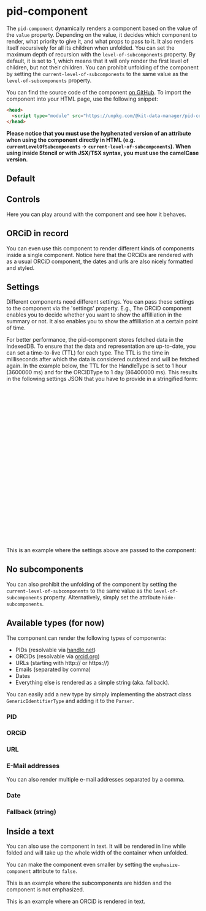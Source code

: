 

<Meta of={PIDComponentStories} />

# pid-component

The `pid-component` dynamically renders a component based on the value of the `value` property.
Depending on the value, it decides which component to render, what priority to give it, and what props to pass to it.
It also renders itself recursively for all its children when unfolded.
You can set the maximum depth of recursion with the `level-of-subcomponents` property.
By default, it is set to 1, which means that it will only render the first level of children, but not their children.
You can prohibit unfolding of the component by setting the `current-level-of-subcomponents` to the same value as the `level-of-subcomponents` property.

You can find the source code of the component [on GitHub](https://github.com/kit-data-manager/pid-component).
To import the component into your HTML page, use the following snippet:

```html
<head>
  <script type="module" src="https://unpkg.com/@kit-data-manager/pid-component"></script>
</head>
```

**Please notice that you must use the hyphenated version of an attribute when using the component directly in HTML (e.g. `currentLevelOfSubcomponents` -> `current-level-of-subcomponents`).
When using inside Stencil or with JSX/TSX syntax, you must use the camelCase version.**

## Default

<Canvas of={PIDComponentStories.Default} />

## Controls

Here you can play around with the component and see how it behaves.

<Controls />

## ORCiD in record

You can even use this component to render different kinds of components inside a single component.
Notice here that the ORCiDs are rendered with as a usual ORCiD component, the dates and urls are also nicely formatted and styled.

<Canvas of={PIDComponentStories.ORCIDInRecord} />

## Settings

Different components need different settings.
You can pass these settings to the component via the 'settings' property.
E.g., The ORCiD component enables you to decide whether you want to show the affilliation in the summary or not.
It also enables you to show the affilliation at a certain point of time.

For better performance, the pid-component stores fetched data in the IndexedDB.
To ensure that the data and representation are up-to-date, you can set a time-to-live (TTL) for each type.
The TTL is the time in milliseconds after which the data is considered outdated and will be fetched again.
In the example below, the TTL for the HandleType is set to 1 hour (3600000 ms) and for the ORCIDType to 1 day (86400000 ms).
This results in the following settings JSON that you have to provide in a stringified form:

```json
[
  {
    "type": "HandleType",
    "values": [
      {
        "name": "ttl",
        "value": 3600000
      }
  },
  {
    "type": "ORCIDType",
    "values": [
      {
        "name": "ttl",
        "value": 86400000
      },
      {
        "name": "affiliationAt",
        "value": 949363200000
      },
      {
        "name": "showAffiliation",
        "value": true
      }
    ]
  }
]
```

This is an example where the settings above are passed to the component:

<Canvas of={PIDComponentStories.ORCIDInRecordWithSettings} />

## No subcomponents

You can also prohibit the unfolding of the component by setting the `current-level-of-subcomponents` to the same value as the `level-of-subcomponents` property.
Alternatively, simply set the attribute `hide-subcomponents`.

<Canvas of={PIDComponentStories.HandleWithoutSubcomponent} />

## Available types (for now)

The component can render the following types of components:

- PIDs (resolvable via [handle.net](handle.net))
- ORCiDs (resolvable via [orcid.org](orcid.org))
- URLs (starting with http:// or https://)
- Emails (separated by comma)
- Dates
- Everything else is rendered as a simple string (aka. fallback).

You can easily add a new type by simply implementing the abstract class `GenericIdentifierType` and adding it to the `Parser`.

### PID

<Canvas of={PIDComponentStories.Handle} />

### ORCiD

<Canvas of={PIDComponentStories.ORCID} />

### URL

<Canvas of={PIDComponentStories.URL} />

### E-Mail addresses

<Canvas of={PIDComponentStories.Email} />

You can also render multiple e-mail addresses separated by a comma.
<Canvas of={PIDComponentStories.commaSeperatedMails} />

### Date

<Canvas of={PIDComponentStories.Date} />

### Fallback (string)

<Canvas of={PIDComponentStories.Fallback} />

## Inside a text

You can also use the component in text.
It will be rendered in line while folded and will take up the whole width of the container when unfolded.

<Canvas of={PIDComponentStories.HandleInText} />

You can make the component even smaller by setting the `emphasize-component` attribute to `false`.
<Canvas of={PIDComponentStories.HandleInTextNotEmphasized} />

This is an example where the subcomponents are hidden and the component is not emphasized.

<Canvas of={PIDComponentStories.HandleWithoutSubcomponentInText} />

This is an example where an ORCiD is rendered in text.

<Canvas of={PIDComponentStories.ORCIDInText} />
